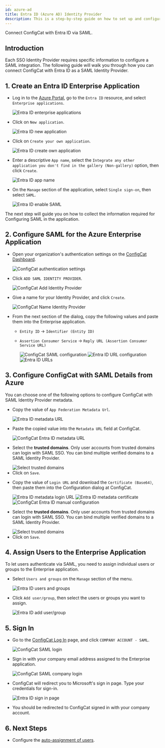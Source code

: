 ```yaml
---
id: azure-ad
title: Entra ID (Azure AD) Identity Provider
description: This is a step-by-step guide on how to set up and configure Entra ID (Azure AD) as a SAML Identity Provider for your organization.
---
```



Connect ConfigCat with Entra ID via SAML.

## Introduction

Each SSO Identity Provider requires specific information to configure a SAML integration. The following guide will walk you through how you can connect ConfigCat with Entra ID as a SAML Identity Provider.

## 1. Create an Entra ID Enterprise Application

- Log in to the <a href="https://portal.azure.com/" target="_blank">Azure Portal</a>, go to the `Entra ID` resource, and select `Enterprise applications`.

  <img className="bordered-img" src="/docs/assets/saml/azure-ad/eapplications.png" alt="Entra ID enterprise applications"/>

- Click on `New application`.

  <img className="bordered-img" src="/docs/assets/saml/azure-ad/new_app.png" alt="Entra ID new application"/>

- Click on `Create your own application`.

  <img className="bordered-img" src="/docs/assets/saml/azure-ad/create_app.png" alt="Entra ID create own application"/>

- Enter a descriptive `App name`, select the `Integrate any other application you don't find in the gallery (Non-gallery)` option, then click `Create`.

  <img className="bordered-img" src="/docs/assets/saml/azure-ad/app_name.png" alt="Entra ID app name"/>

- On the `Manage` section of the application, select `Single sign-on`, then select `SAML`.

  <img className="bordered-img" src="/docs/assets/saml/azure-ad/enable_saml.png" alt="Entra ID enable SAML"/>

The next step will guide you on how to collect the information required for Configuring SAML in the application.

## 2. Configure SAML for the Azure Enterprise Application

- Open your organization's authentication settings on the <a href="https://app.configcat.com/organization/authentication" target="_blank">ConfigCat Dashboard</a>.

  <img className="bordered-img" src="/docs/assets/saml/dashboard/authentication.png" alt="ConfigCat authentication settings"/>

- Click `ADD SAML IDENTITY PROVIDER`.

  <img className="bordered-img" src="/docs/assets/saml/dashboard/add_idp.png" alt="ConfigCat Add Identity Provider" />

- Give a name for your Identity Provider, and click `Create`.

  <img className="bordered-img" src="/docs/assets/saml/dashboard/aad_name.png" alt="ConfigCat Name Identity Provider" />

- From the next section of the dialog, copy the following values and paste them into the Enterprise application.

  - `Entity ID` -> `Identifier (Entity ID)`
  - `Assertion Consumer Service` -> `Reply URL (Assertion Consumer Service URL)`

    <img className="bordered-img" src="/docs/assets/saml/dashboard/acs_entity_id_1.png" alt="ConfigCat SAML configuration" />

    <img className="bordered-img" src="/docs/assets/saml/azure-ad/saml_urls.png" alt="Entra ID URL configuration" />

    <img className="bordered-img" src="/docs/assets/saml/azure-ad/aad_acs_eid.png" alt="Entra ID URLs" />

## 3. Configure ConfigCat with SAML Details from Azure

You can choose one of the following options to configure ConfigCat with SAML Identity Provider metadata.

<Tabs>
  <TabItem value="metadataUrl" label="Metadata URL" default>
    <ul>
      <li>
        <p>Copy the value of <code>App Federation Metadata Url</code>.</p>
        <img className="bordered-img" src="/docs/assets/saml/azure-ad/metadata_url.png" alt="Entra ID metadata URL" />
      </li>
      <li>
        <p>Paste the copied value into the <code>Metadata URL</code> field at ConfigCat.</p>
        <img className="bordered-img" src="/docs/assets/saml/azure-ad/cc_metadata_new.png" alt="ConfigCat Entra ID metadata URL" />
      </li>
      <li>
        <p>Select the <strong>trusted domains</strong>. Only user accounts from trusted domains can login with SAML SSO. You can bind multiple verified domains to a SAML Identity Provider.</p>
        <img className="bordered-img" src="/docs/assets/saml/dashboard/select_trusted_domains.png" alt="Select trusted domains" />
      </li>
      <li>
        Click on <code>Save</code>.
      </li>
    </ul>
  </TabItem>
  <TabItem value="manual" label="Manual Configuration">
    <ul>
      <li>
        <p>Copy the value of <code>Login URL</code> and download the <code>Certificate (Base64)</code>, then paste them into the Configuration dialog at ConfigCat.</p>
        <img className="bordered-img" src="/docs/assets/saml/azure-ad/metadata_logon.png" alt="Entra ID metadata login URL" />
        <img className="bordered-img" src="/docs/assets/saml/azure-ad/metadata_cert.png" alt="Entra ID metadata certificate"/>
        <img className="bordered-img" src="/docs/assets/saml/azure-ad/cc_manual_new.png" alt="ConfigCat Entra ID manual configuration"/>
      </li>
      <li>
        <p>Select the <strong>trusted domains</strong>. Only user accounts from trusted domains can login with SAML SSO. You can bind multiple verified domains to a SAML Identity Provider.</p>
        <img className="bordered-img" src="/docs/assets/saml/dashboard/select_trusted_domains.png" alt="Select trusted domains" />
      </li>
      <li>
        Click on <code>Save</code>.
      </li>
    </ul>
  </TabItem>
</Tabs>

## 4. Assign Users to the Enterprise Application

To let users authenticate via SAML, you need to assign individual users or groups to the Enterprise application.

- Select `Users and groups` on the `Manage` section of the menu.

  <img className="bordered-img" src="/docs/assets/saml/azure-ad/users_groups.png" alt="Entra ID users and groups" />

- Click `Add user/group`, then select the users or groups you want to assign.

  <img className="bordered-img" src="/docs/assets/saml/azure-ad/add_users.png" alt="Entra ID add user/group" />

## 5. Sign In

- Go to the <a href="https://app.configcat.com/auth/login" target="_blank">ConfigCat Log In</a> page, and click `COMPANY ACCOUNT - SAML`.

  <img className="bordered-img" src="/docs/assets/saml/dashboard/saml_login.png" alt="ConfigCat SAML login"  />

- Sign in with your company email address assigned to the Enterprise application.

  <img className="bordered-img" src="/docs/assets/saml/dashboard/company_email.png" alt="ConfigCat SAML company login"  />

- ConfigCat will redirect you to Microsoft's sign in page. Type your credentials for sign-in.

  <img className="bordered-img" src="/docs/assets/saml/azure-ad/login.png" alt="Entra ID sign in page" />

- You should be redirected to ConfigCat signed in with your company account.

## 6. Next Steps

- Configure the [auto-assignment of users](../../auto-assign-users.mdx).
